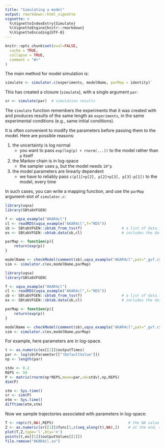 ```yaml
---
title: "Simulating a model"
output: rmarkdown::html_vignette
vignette: >
  %\VignetteIndexEntry{Simulate}
  %\VignetteEngine{knitr::rmarkdown}
  %\VignetteEncoding{UTF-8}
---
```


```r
knitr::opts_chunk$set(eval=FALSE,
  cache = TRUE,
  collapse = TRUE,
  comment = "#>"
)
```

The main method for model simulation is:

```r
simulate <- simulator.c(experiments, modelName, parMap = identity)`
```

This has created a closure (`simulate`), with a single argument `par`:

```r
sr <- simulate(par)  # simulation results
```

The `simulate` function remembers the experiments that it was created
with and produces results of the same length as `experiments`, in the same experimental conditions (e.g., same initial conditions).

It is often convenient to modify the parameters before passing them to
the model. Here are possible reasons:

1. the uncertainty is log normal
   - you want to pass `exp(log(p) + rnorm(...))` to the model rather than `p` itself
2. the Markov chain is in log-space
   - the sampler uses `p`, but the model needs `10^p`
3. the model parameters are linearly dependent
   - we have to reliably pass `c(p[1]+p[2], p[2]+p[3], p[3]-p[1])` to the model, every time
   
In such cases, you can write a mapping function, and use the `parMap` argument-slot of `simulator.c`:

```r
library(uqsa)
library(SBtabVFGEN)

f <- uqsa_example("AKAR4cl")
cl <- readRDS(uqsa_example("AKAR4cl",f="RDS"))
sb <- SBtabVFGEN::sbtab_from_tsv(f)                  # a list of data.frames
ex <- SBtabVFGEN::sbtab.data(sb,cl)                  # includes the data

parMap <- function(p){
	return(exp(p))
}

modelName <- checkModel(comment(sb),uqsa_example("AKAR4cl",pat="_gvf.c$"))
sim <- simulator.c(ex,modelName,parMap)
```

```r
library(uqsa)
library(SBtabVFGEN)

f <- uqsa_example("AKAR4cl")
cl <- readRDS(uqsa_example("AKAR4cl",f="RDS"))
sb <- SBtabVFGEN::sbtab_from_tsv(f)                  # a list of data.frames
ex <- SBtabVFGEN::sbtab.data(sb,cl)                  # includes the data

parMap <- function(p){
	return(exp(p))
}

modelName <- checkModel(comment(sb),uqsa_example("AKAR4cl",pat="_gvf.c$"))
sim <- simulator.c(ex,modelName,parMap)
```

For example, here parameters are in log-space.

```r
t <- as.numeric(ex[[1]]$outputTimes)
par <- log(sb$Parameter[["!DefaultValue"]])
np <- length(par)

stdv <- 0.2
REPS <- 50
P <- matrix(rnorm(np*REPS,mean=par,sd=stdv),np,REPS)
dim(P)

stm <- Sys.time()
sr <- sim(P)
etm <- Sys.time()
difftime(etm,stm)
```

Now we sample trajectories associated with parameters in log-space:

```r
T <- rep(c(t,NA),REPS)                                  # the NA value will break the line
Z <- as.numeric(sr[[1]]$func[1,c(seq_along(t),NA),])    # at the end, so it doesn't loop
plot(T,Z,type='l',bty='n')
points(t,ex[[1]]$outputValues[[1]])
file.remove("AKAR4cl.so")
```
